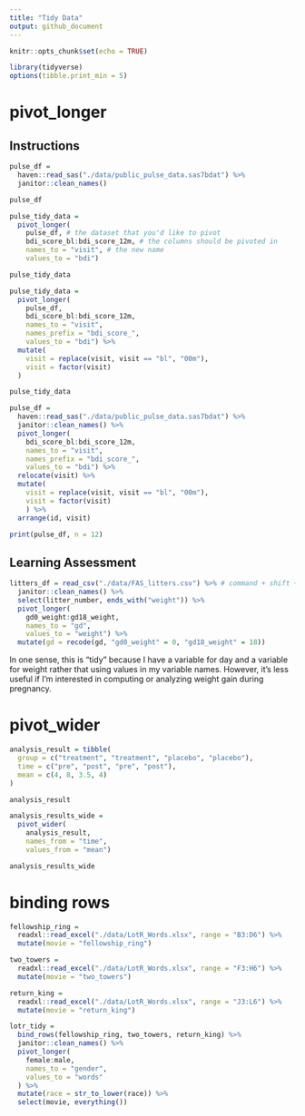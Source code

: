 ```yaml
---
title: "Tidy Data"
output: github_document
---
```


```r
knitr::opts_chunk$set(echo = TRUE)
```

```r
library(tidyverse)
options(tibble.print_min = 5)
```

# pivot_longer

## Instructions

```r
pulse_df = 
  haven::read_sas("./data/public_pulse_data.sas7bdat") %>%
  janitor::clean_names()

pulse_df

pulse_tidy_data = 
  pivot_longer(
    pulse_df, # the dataset that you'd like to pivot
    bdi_score_bl:bdi_score_12m, # the columns should be pivoted in
    names_to = "visit", # the new name
    values_to = "bdi")

pulse_tidy_data

pulse_tidy_data = 
  pivot_longer(
    pulse_df,
    bdi_score_bl:bdi_score_12m,
    names_to = "visit", 
    names_prefix = "bdi_score_",
    values_to = "bdi") %>%
  mutate(
    visit = replace(visit, visit == "bl", "00m"),
    visit = factor(visit)
  )

pulse_tidy_data

pulse_df = 
  haven::read_sas("./data/public_pulse_data.sas7bdat") %>%
  janitor::clean_names() %>%
  pivot_longer(
    bdi_score_bl:bdi_score_12m,
    names_to = "visit", 
    names_prefix = "bdi_score_",
    values_to = "bdi") %>%
  relocate(visit) %>%
  mutate(
    visit = replace(visit, visit == "bl", "00m"),
    visit = factor(visit)
    ) %>%
  arrange(id, visit)

print(pulse_df, n = 12)
```

## Learning Assessment

```r
litters_df = read_csv("./data/FAS_litters.csv") %>% # command + shift + m
  janitor::clean_names() %>% 
  select(litter_number, ends_with("weight")) %>% 
  pivot_longer(
    gd0_weight:gd18_weight,
    names_to = "gd", 
    values_to = "weight") %>% 
  mutate(gd = recode(gd, "gd0_weight" = 0, "gd18_weight" = 18))
```

In one sense, this is “tidy” because I have a variable for day and a variable for weight rather that using values in my variable names. However, it’s less useful if I’m interested in computing or analyzing weight gain during pregnancy.

# pivot_wider

```r
analysis_result = tibble(
  group = c("treatment", "treatment", "placebo", "placebo"),
  time = c("pre", "post", "pre", "post"),
  mean = c(4, 8, 3.5, 4)
)

analysis_result

analysis_results_wide =
  pivot_wider(
    analysis_result, 
    names_from = "time", 
    values_from = "mean")

analysis_results_wide
```

# binding rows

```r
fellowship_ring = 
  readxl::read_excel("./data/LotR_Words.xlsx", range = "B3:D6") %>% 
  mutate(movie = "fellowship_ring")

two_towers = 
  readxl::read_excel("./data/LotR_Words.xlsx", range = "F3:H6") %>% 
  mutate(movie = "two_towers")

return_king = 
  readxl::read_excel("./data/LotR_Words.xlsx", range = "J3:L6") %>% 
  mutate(movie = "return_king")

lotr_tidy = 
  bind_rows(fellowship_ring, two_towers, return_king) %>%
  janitor::clean_names() %>% 
  pivot_longer(
    female:male,
    names_to = "gender", 
    values_to = "words"
  ) %>% 
  mutate(race = str_to_lower(race)) %>% 
  select(movie, everything())
```


